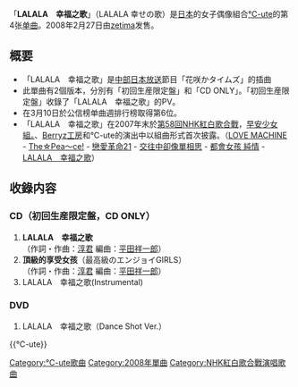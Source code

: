 {{unreferenced|time=2011-07-31T09:53:59+00:00}}
{{Infobox Single
| Name           = LALALA 幸福之歌
| Cover          = LLLSnULE.jpg
| Artist         = [[℃-ute|℃-ute]]
| Album          = [[3rd_~LOVE_Escalation!~|3rd ~LOVE Escalation!~]]
| A-side         = LALALA 幸福之歌
| B-side         = 頂級的享受女孩
| Released       = 2008年2月27日
| Format         = [[单曲|单曲]]
| Recorded       = 2007年<br/>{{JPN}}
| Genre          = [[J-POP|J-POP]]
| Lenght         =
| Label          = [[zetima|zetima]]
| Writer         = [[淳君|淳君]]
| Producer       = [[淳君|淳君]]
| Certification  = 
| Chart position = * 週間最高排名第6位<small>（[[Oricon公信榜|Oricon]]）</small> 
| Last single    = [[都會女孩_純情|都會女孩 純情]]<br/>（2008年）
| This single    = '''LALALA　幸福之歌'''<br/>（2008年）
| Next single    = [[淚的顏色|淚的顏色]]<br/>（2008年）
| Misc           =
}}

「'''LALALA　幸福之歌'''」（LALALA 幸せの歌）是[[日本|日本]]的女子偶像組合[[℃-ute|℃-ute]]的第4张[[单曲|单曲]]。2008年2月27日由[[zetima|zetima]]发售。

== 概要 ==
* 「LALALA　幸福之歌」是[[中部日本放送|中部日本放送]]節目「花咲かタイムズ」的插曲
* 此單曲有2個版本，分別有「初回生産限定盤」和「CD ONLY」。「初回生産限定盤」收錄了「LALALA　幸福之歌」的PV。
* 在3月10日於公信榜单曲週排行榜取得第6位。
*「LALALA　幸福之歌」在2007年末於[[第58回NHK紅白歌合戰|第58回NHK紅白歌合戰]]，[[早安少女組。|早安少女組。]]、[[Berryz工房|Berryz工房]]和℃-ute的演出中以組曲形式首次披露。（[[LOVE_MACHINE|LOVE MACHINE]] - [[The☆Pea～ce!_/_充滿愛的大宇宙|The☆Pea～ce!]] - [[戀愛革命21|戀愛革命21]] - [[交往中卻像單相思|交往中卻像單相思]] - [[都會女孩_純情|都會女孩 純情]] - [[LALALA　幸福之歌|LALALA　幸福之歌]]）

== 收錄内容 ==
===CD（初回生産限定盤，CD ONLY）===
# '''LALALA　幸福之歌'''<br/>（作詞・作曲：[[淳君|淳君]] 編曲：[[平田祥一郎|平田祥一郎]]）
# '''頂級的享受女孩'''（最高級のエンジョイGIRLS）<br/>（作詞・作曲：[[淳君|淳君]] 編曲：[[平田祥一郎|平田祥一郎]]）
# LALALA　幸福之歌(Instrumental)

===DVD===
# LALALA　幸福之歌（Dance Shot Ver.）


{{℃-ute}}

{{DEFAULTSORT:Lalala Shiawase no Uta}}
[[Category:℃-ute歌曲|Category:℃-ute歌曲]]
[[Category:2008年單曲|Category:2008年單曲]]
[[Category:NHK紅白歌合戰演唱歌曲|Category:NHK紅白歌合戰演唱歌曲]]